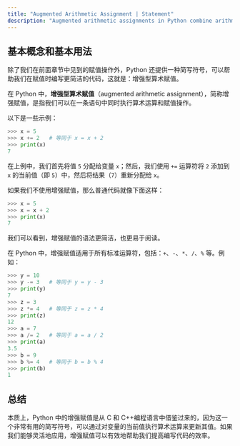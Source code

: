```yaml
---
title: "Augmented Arithmetic Assignment | Statement"
description: "Augmented arithmetic assignments in Python combine arithmetic operations with assignment, allowing for shorter and clearer code. These operations include +=, -=, *=, /=, and %= among others, which perform the operation and update the variable in one step. This feature, borrowed from C and C++, simplifies code by directly modifying variable values with arithmetic."
---
```


## 基本概念和基本用法

除了我们在前面章节中见到的赋值操作外，Python 还提供一种简写符号，可以帮助我们在赋值时编写更简洁的代码，这就是：增强型算术赋值。

在 Python 中，**增强型算术赋值**（augmented arithmetic assignment），简称增强赋值，是指我们可以在一条语句中同时执行算术运算和赋值操作。

以下是一些示例：

```python
>>> x = 5
>>> x += 2   # 等同于 x = x + 2
>>> print(x)
7
```

在上例中，我们首先将值 `5` 分配给变量 `x`；然后，我们使用 `+=` 运算符将 `2` 添加到 `x` 的当前值（即 `5`）中，然后将结果（`7`）重新分配给 `x`。

如果我们不使用增强赋值，那么普通代码就像下面这样：

```python
>>> x = 5
>>> x = x + 2
>>> print(x)
7
```

我们可以看到，增强赋值的语法更简洁，也更易于阅读。

在 Python 中，增强赋值适用于所有标准运算符，包括：`+`、`-`、`*`、`/`、`%` 等。例如：

```python
>>> y = 10
>>> y -= 3   # 等同于 y = y - 3
>>> print(y)
7
>>> z = 3
>>> z *= 4   # 等同于 z = z * 4
>>> print(z)
12
>>> a = 7
>>> a /= 2   # 等同于 a = a / 2
>>> print(a)
3.5
>>> b = 9
>>> b %= 4   # 等同于 b = b % 4
>>> print(b)
1
```

## 总结

本质上，Python 中的增强赋值是从 C 和 C++编程语言中借鉴过来的，因为这一个非常有用的简写符号，可以通过对变量的当前值执行算术运算来更新其值。如果我们能够灵活地应用，增强赋值可以有效地帮助我们提高编写代码的效率。
